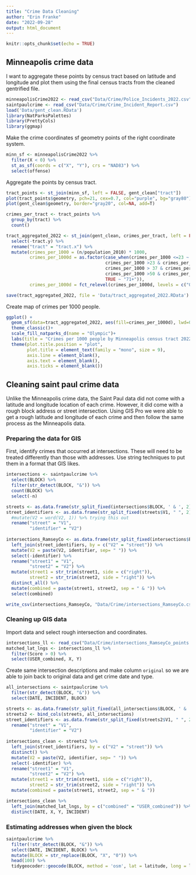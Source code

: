 ```yaml
---
title: "Crime Data Cleaning"
author: "Erin Franke"
date: "2022-09-28"
output: html_document
---
```


```r
knitr::opts_chunk$set(echo = TRUE)
```

## Minneapolis crime data

I want to aggregate these points by census tract based on latitude and longitude and plot them using the final census tracts from the cleaned gentrified file. 

```r
minneapolisCrime2022 <- read_csv("Data/Crime/Police_Incidents_2022.csv")
saintpaulcrime <- read_csv("Data/Crime/Crime_Incident_Report.csv")
load('Data/gent_clean.RData')
library(NatParksPalettes)
library(PrettyCols)
library(ggmap)
```

Make the crime coordinates sf geometry points of the right coordinate system.
```r
minn_sf <- minneapolisCrime2022 %>% 
  filter(X < 0) %>%
  st_as_sf(coords = c("X", "Y"), crs = "NAD83") %>%
  select(offense)
```

Aggregate the points by census tract. 
```r
tract_points <- st_join(minn_sf, left = FALSE, gent_clean["tract"]) 
plot(tract_points$geometry, pch=21, cex=0.7, col="purple", bg="gray80")
plot(gent_clean$geometry, border="gray20", col=NA, add=T)

crimes_per_tract <- tract_points %>%
  group_by(tract) %>%
  count()

tract_aggregated_2022 <- st_join(gent_clean, crimes_per_tract, left = FALSE) %>%
  select(-tract.y) %>%
  rename("tract" = "tract.x") %>%
  mutate(crimes_per_1000 = (n/population_2010) * 1000, 
         crimes_per_1000d = as.factor(case_when(crimes_per_1000 <=23 ~ "0-23", 
                                      crimes_per_1000 >23 & crimes_per_1000 <= 37 ~ "24-37", 
                                      crimes_per_1000 > 37 & crimes_per_1000 <= 50 ~ "38-50", 
                                      crimes_per_1000 >50 & crimes_per_1000 <= 70 ~ "51-70", 
                                      TRUE ~ "71+")), 
         crimes_per_1000d = fct_relevel(crimes_per_1000d, levels = c("0-23", "24-37", "38-50", "51-70", "71+")))
```

```r
save(tract_aggregated_2022, file = 'Data/tract_aggregated_2022.RData')
```

Create map of crimes per 1000 people. 
```r
ggplot() +
  geom_sf(data=tract_aggregated_2022, aes(fill=crimes_per_1000d), lwd=0.4, alpha =0.8)+
  theme_classic()+
  scale_fill_natparks_d(name = "Olympic")+
  labs(title = "Crimes per 1000 people by Minneapolis census tract 2022", fill = "")+
  theme(plot.title.position = "plot", 
        plot.title = element_text(family = "mono", size = 9), 
        axis.line = element_blank(), 
        axis.text = element_blank(), 
        axis.ticks = element_blank())
```

## Cleaning saint paul crime data

Unlike the Minneapolis crime data, the Saint Paul data did not come with a latitude and longitude location of each crime. However, it did come with a rough block address or street intersection. Using GIS Pro we were able to get a rough latitude and longitude of each crime and then follow the same process as the Minneapolis data.

### Preparing the data for GIS 

First, identify crimes that occurred at intersections. These will need to be treated differently than those with addresses. Use string techniques to put them in a format that GIS likes. 
```r
intersections <- saintpaulcrime %>%
  select(BLOCK) %>%
  filter(str_detect(BLOCK, "&")) %>%
  count(BLOCK) %>%
  select(-n)

streets <- as.data.frame(str_split_fixed(intersections$BLOCK, ' & ', 2))
street_identifiers <- as.data.frame(str_split_fixed(streets$V1, " ", 2)) %>%
  #mutate(V2 = word(V2, 1)) %>% trying this out
  rename("street" = "V1", 
         "identifier" = "V2")
  
intersections_RamseyCo <- as.data.frame(str_split_fixed(intersections$BLOCK, ' & ', 2)) %>%
  left_join(street_identifiers, by = c("V2" = "street")) %>%
  mutate(V2 = paste(V2, identifier, sep= " ")) %>%
  select(-identifier) %>%
  rename("street1" = "V1", 
         "street2" = "V2") %>%
  mutate(street1 = str_trim(street1, side = c("right")), 
         street2 = str_trim(street2, side = "right")) %>%
  distinct_all() %>%
  mutate(combined = paste(street1, street2, sep = " & ")) %>%
  select(combined)
```

```r
write_csv(intersections_RamseyCo, "Data/Crime/intersections_RamseyCo.csv")
```

### Cleaning up GIS data 

Import data and select rough intersection and coordinates.
```r
intersections_ll <- read_csv("Data/Crime/intersections_RamseyCo_points.csv")
matched_lat_lngs <- intersections_ll %>%
  filter(Score > 0) %>%
  select(USER_combined, X, Y)
```

Create same intersection descriptions and make column `original` so we are able to join back to original data and get crime date and type. 
```r
all_intersections <- saintpaulcrime %>%
  filter(str_detect(BLOCK, "&")) %>%
  select(DATE, INCIDENT, BLOCK)

streets <- as.data.frame(str_split_fixed(all_intersections$BLOCK, ' & ', 2)) %>%
streets2 <- bind_cols(streets, all_intersections)
street_identifiers <- as.data.frame(str_split_fixed(streets2$V1, " ", 2)) %>%
  rename("street" = "V1", 
         "identifier" = "V2")
  
intersections_clean <- streets2 %>%
  left_join(street_identifiers, by = c("V2" = "street")) %>%
  distinct() %>%
  mutate(V2 = paste(V2, identifier, sep= " ")) %>%
  select(-identifier) %>%
  rename("street1" = "V1", 
         "street2" = "V2") %>%
  mutate(street1 = str_trim(street1, side = c("right")), 
         street2 = str_trim(street2, side = "right")) %>%
  mutate(combined = paste(street1, street2, sep = " & ")) 
```

```r
intersections_clean %>%
  left_join(matched_lat_lngs, by = c("combined" = "USER_combined")) %>%
  distinct(DATE, X, Y, INCIDENT)
```

### Estimating addresses when given the block

```r
saintpaulcrime %>%
  filter(!str_detect(BLOCK, "&")) %>%
  select(DATE, INCIDENT, BLOCK) %>%
  mutate(BLOCK = str_replace(BLOCK, "X", "0")) %>%
  head(100) %>%
  tidygeocoder::geocode(BLOCK, method = 'osm', lat = latitude, long = longitude)
```

